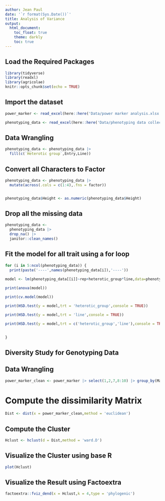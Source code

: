 ```yaml
---
author: Jean Paul
date: '`r format(Sys.Date())`'
title: Analysis of Variance
output:
  html_document:
    toc_float: true
    theme: darkly
    toc: true
---
```


## Load the Required Packages
```r
library(tidyverse)
library(readxl)
library(agricolae)
knitr::opts_chunk$set(echo = TRUE)
```

## Import the dataset
```r
power_marker <- read_excel(here::here('Data/power marker analysis.xlsx'))

phenotyping_data <- read_excel(here::here('Data/phenotyping data collection.xlsx'))
```

## Data Wrangling
```r
phenotyping_data <- phenotyping_data |> 
  fill(c(`Heterotic group`,Entry,Line))
```

## Convert all Characters to Factor
```r
phenotyping_data <- phenotyping_data |> 
  mutate(across(.cols = c(1:4),.fns = factor))


phenotyping_data$Height <- as.numeric(phenotyping_data$Height)
```

## Drop all the missing data
```r
phenotyping_data <- 
  phenotyping_data |> 
  drop_na() |> 
  janitor::clean_names()
```

## Fit the model for all trait using a for loop

```r
for (i in 5:ncol(phenotyping_data)) {
  print(paste('----',names(phenotyping_data[i]),'----'))
  
model <- lm(phenotyping_data[[i]]~rep+heterotic_group*line,data=phenotyping_data)

print(anova(model))

print(cv.model(model))

print(HSD.test(y = model,trt = 'heterotic_group',console = TRUE))

print(HSD.test(y = model,trt = 'line',console = TRUE))

print(HSD.test(y = model,trt = c('heterotic_group','line'),console = TRUE))

  
}
```

## Diversity Study for Genotyping Data

## Data Wrangling
```r
power_marker_clean <- power_marker |> select(1,2,7,8:10) |> group_by(Marker) |>mutate(Heterozygosity=as.numeric(Heterozygosity)) |> summarise_all(.funs = 'mean') |> column_to_rownames(var = 'Marker')
```


# Compute the dissimilarity Matrix

```r
Dist <- dist(x = power_marker_clean,method = 'euclidean')
```

## Compute the Cluster
```r
Hclust <- hclust(d = Dist,method = 'ward.D')
```

## Visualize the Cluster using base R
```r
plot(Hclust)
```

## Visualize the Result using Factoextra

```r
factoextra::fviz_dend(x = Hclust,k = 4,type = 'phylogenic')
```



